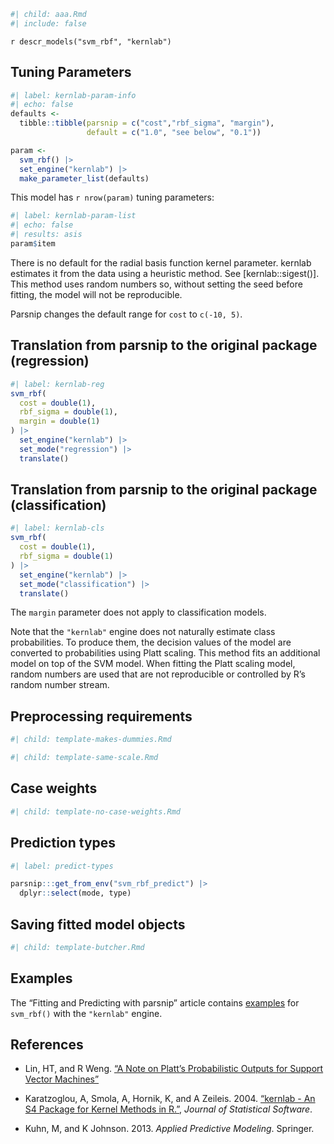 ```r
#| child: aaa.Rmd
#| include: false
```

`r descr_models("svm_rbf", "kernlab")`

## Tuning Parameters

```r
#| label: kernlab-param-info
#| echo: false
defaults <- 
  tibble::tibble(parsnip = c("cost","rbf_sigma", "margin"),
                 default = c("1.0", "see below", "0.1"))

param <-
  svm_rbf() |> 
  set_engine("kernlab") |> 
  make_parameter_list(defaults)
```

This model has `r nrow(param)` tuning parameters:

```r
#| label: kernlab-param-list
#| echo: false
#| results: asis
param$item
```

There is no default for the radial basis function kernel parameter. kernlab estimates it from the data using a heuristic method. See [kernlab::sigest()]. This method uses random numbers so, without setting the seed before fitting, the model will not be reproducible. 

Parsnip changes the default range for `cost` to `c(-10, 5)`.

## Translation from parsnip to the original package (regression)

```r
#| label: kernlab-reg
svm_rbf(
  cost = double(1),
  rbf_sigma = double(1), 
  margin = double(1)
) |>  
  set_engine("kernlab") |> 
  set_mode("regression") |> 
  translate()
```

## Translation from parsnip to the original package (classification)

```r
#| label: kernlab-cls
svm_rbf(
  cost = double(1),
  rbf_sigma = double(1)
) |> 
  set_engine("kernlab") |> 
  set_mode("classification") |> 
  translate()
```

The `margin` parameter does not apply to classification models. 

Note that the `"kernlab"` engine does not naturally estimate class probabilities. To produce them, the decision values of the model are converted to probabilities using Platt scaling. This method fits an additional model on top of the SVM model. When fitting the Platt scaling model, random numbers are used that are not reproducible or controlled by R's random number stream.   

## Preprocessing requirements

```r
#| child: template-makes-dummies.Rmd
```

```r
#| child: template-same-scale.Rmd
```

## Case weights

```r
#| child: template-no-case-weights.Rmd
```

## Prediction types

```r
#| label: predict-types

parsnip:::get_from_env("svm_rbf_predict") |>
  dplyr::select(mode, type)

```

## Saving fitted model objects

```r
#| child: template-butcher.Rmd
```

## Examples 

The "Fitting and Predicting with parsnip" article contains [examples](https://parsnip.tidymodels.org/articles/articles/Examples.html#svm-rbf-kernlab) for `svm_rbf()` with the `"kernlab"` engine.

## References

 - Lin, HT, and R Weng. ["A Note on Platt’s Probabilistic Outputs for Support Vector Machines"](https://www.csie.ntu.edu.tw/~cjlin/papers/plattprob.pdf)
 
 - Karatzoglou, A,  Smola, A,  Hornik, K, and A Zeileis. 2004. ["kernlab - An S4 Package for Kernel Methods in R."](https://www.jstatsoft.org/article/view/v011i09), _Journal of Statistical Software_. 
 
 - Kuhn, M, and K Johnson. 2013. _Applied Predictive Modeling_. Springer.

